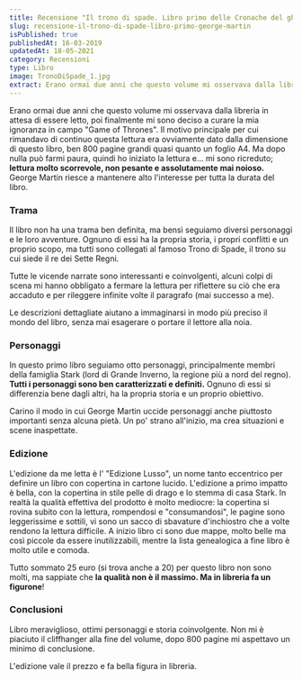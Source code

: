 ```yaml
---
title: Recensione "Il trono di spade. Libro primo delle Cronache del ghiaccio e del fuoco" di George R. R. Martin
slug: recensione-il-trono-di-spade-libro-primo-george-martin
isPublished: true
publishedAt: 16-03-2019
updatedAt: 18-05-2021
category: Recensioni
type: Libro
image: TronoDiSpade_1.jpg
extract: Erano ormai due anni che questo volume mi osservava dalla libreria in attesa di essere letto, poi finalmente mi sono deciso a curare la mia ignoranza in campo “Game of Thrones”. Il motivo principale per cui rimandavo di continuo questa lettura era ovviamente dato dalla dimensione di questo libro, ben 800 pagine grandi quasi quanto un foglio A4. Ma dopo nulla può farmi paura, quindi ho iniziato la lettura e… mi sono ricreduto; lettura molto scorrevole, non pesante e assolutamente mai noioso. George Martin riesce a mantenere alto l’interesse per tutta la durata del libro.
---
```


<Book slug="il-trono-di-spade-libro-primo-delle-cronache-del-ghiaccio-e-del-fuoco" />

Erano ormai due anni che questo volume mi osservava dalla libreria in attesa di essere letto, poi finalmente mi sono deciso a curare la mia ignoranza in campo "Game of Thrones". Il motivo principale per cui rimandavo di continuo questa lettura era ovviamente dato dalla dimensione di questo libro, ben 800 pagine grandi quasi quanto un foglio A4. Ma dopo <InternalLink slug="recensione-american-gods" text="American Gods" /> nulla può farmi paura, quindi ho iniziato la lettura e... mi sono ricreduto; **lettura molto scorrevole, non pesante e assolutamente mai noioso.** George Martin riesce a mantenere alto l'interesse per tutta la durata del libro.

### Trama

Il libro non ha una trama ben definita, ma bensì seguiamo diversi personaggi e le loro avventure. Ognuno di essi ha la propria storia, i propri conflitti e un proprio scopo, ma tutti sono collegati al famoso Trono di Spade, il trono su cui siede il re dei Sette Regni.

Tutte le vicende narrate sono interessanti e coinvolgenti, alcuni colpi di scena mi hanno obbligato a fermare la lettura per riflettere su ciò che era accaduto e per rileggere infinite volte il paragrafo (mai successo a me).

Le descrizioni dettagliate aiutano a immaginarsi in modo più preciso il mondo del libro, senza mai esagerare o portare il lettore alla noia.

### Personaggi

In questo primo libro seguiamo otto personaggi, principalmente membri della famiglia Stark (lord di Grande Inverno, la regione più a nord del regno). **Tutti i personaggi sono ben caratterizzati e definiti.** Ognuno di essi si differenzia bene dagli altri, ha la propria storia e un proprio obiettivo.

Carino il modo in cui George Martin uccide personaggi anche piuttosto importanti senza alcuna pietà. Un po' strano all'inizio, ma crea situazioni e scene inaspettate.

### Edizione

L'edizione da me letta è l' "Edizione Lusso", un nome tanto eccentrico per definire un libro con copertina in cartone lucido. L'edizione a primo impatto è bella, con la copertina in stile pelle di drago e lo stemma di casa Stark. In realtà la qualità effettiva del prodotto è molto mediocre: la copertina si rovina subito con la lettura, rompendosi e "consumandosi", le pagine sono leggerissime e sottili, vi sono un sacco di sbavature d'inchiostro che a volte rendono la lettura difficile. A inizio libro ci sono due mappe, molto belle ma così piccole da essere inutilizzabili, mentre la lista genealogica a fine libro è molto utile e comoda.

Tutto sommato 25 euro (si trova anche a 20) per questo libro non sono molti, ma sappiate che **la qualità non è il massimo. Ma in libreria fa un figurone**!

### Conclusioni

Libro meraviglioso, ottimi personaggi e storia coinvolgente. Non mi è piaciuto il cliffhanger alla fine del volume, dopo 800 pagine mi aspettavo un minimo di conclusione.

L'edizione vale il prezzo e fa bella figura in libreria.
